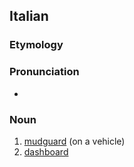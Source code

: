 ==Italian==

===Etymology===
{{prefix|it|para|fango}}

===Pronunciation===
* {{rhymes|anɡo|lang=it}}

===Noun===
{{it-noun|m}}

# [[mudguard]] (on a vehicle)
# [[dashboard]]